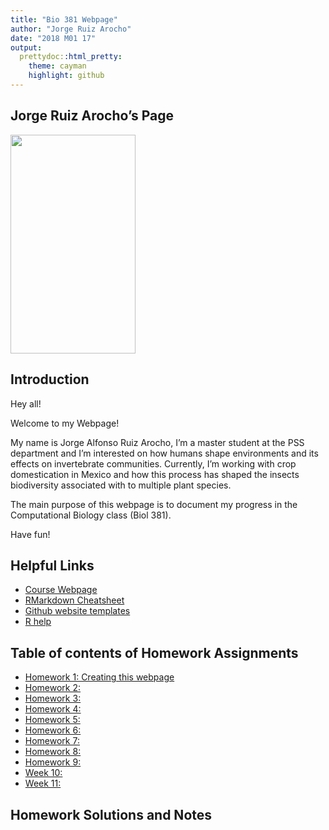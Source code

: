 ```yaml
---
title: "Bio 381 Webpage"
author: "Jorge Ruiz Arocho"
date: "2018 M01 17"
output: 
  prettydoc::html_pretty:
    theme: cayman
    highlight: github
---
```


## Jorge Ruiz Arocho's Page

<img src="Jorge.jpg" width="200" height="350" />

## Introduction

Hey all! 

Welcome to my Webpage!

My name is Jorge Alfonso Ruiz Arocho, I'm a master student at the PSS department and I'm interested on how humans shape environments and its effects on invertebrate communities. Currently, I'm working with crop domestication in Mexico and how this process has shaped the insects biodiversity associated with to multiple plant species.

The main purpose of this webpage is to document my progress in the Computational Biology class (Biol 381).

Have fun!

## Helpful Links   
* [Course Webpage](https://gotellilab.github.io/Bio381/)   
* [RMarkdown Cheatsheet](https://www.rstudio.com/wp-content/uploads/2015/02/rmarkdown-cheatsheet.pdf)   
* [Github website templates](https://github.com/jekyll/jekyll/wiki/Themes)   
* [R help](http://stackoverflow.com/questions/tagged/r)   

## Table of contents of Homework Assignments    
* [Homework 1: Creating this webpage ](#id-section1)
* [Homework 2: ](#id-section2)
* [Homework 3: ](#id-section3)
* [Homework 4: ](#id-section4)
* [Homework 5: ](#id-section5)
* [Homework 6: ](#id-section6) 
* [Homework 7: ](#id-section7)
* [Homework 8: ](#id-section8)
* [Homework 9: ](#id-section9)   
* [Week 10: ](#id-section10)
* [Week 11: ](#id-section11)


## Homework Solutions and Notes
